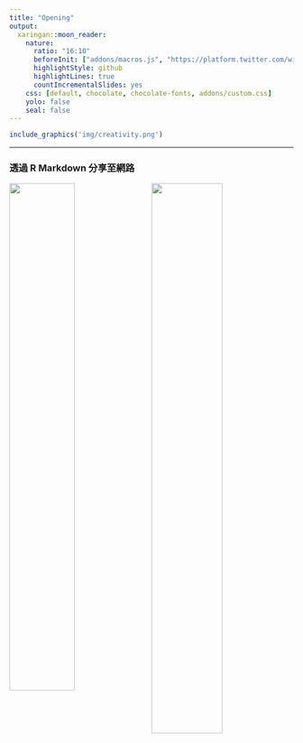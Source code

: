 ```yaml
---
title: "Opening"
output:
  xaringan::moon_reader:
    nature:
      ratio: "16:10"
      beforeInit: ["addons/macros.js", "https://platform.twitter.com/widgets.js"]
      highlightStyle: github
      highlightLines: true
      countIncrementalSlides: yes
    css: [default, chocolate, chocolate-fonts, addons/custom.css]
    yolo: false
    seal: false 
---
```



```r
include_graphics('img/creativity.png')
```

---

### 透過 R Markdown 分享至網路

<a href='https://twlangsurvey.github.io'><img src='img/twlangsurvey.gif' style='display:inline;width:48%;float:left;'></a>
<a href='https://rlads2017g1.github.io/presentation'><img src='img/flexdashboard.gif' style='display:inline;width:50%;float:right;'></a>

